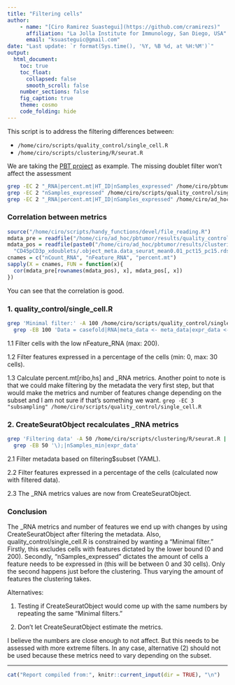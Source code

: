 ```yaml
---
title: "Filtering cells"
author:
    - name: "[Ciro Ramirez Suastegui](https://github.com/cramirezs)"
      affiliation: "La Jolla Institute for Immunology, San Diego, USA"
      email: "ksuasteguic@gmail.com"
date: "Last update: `r format(Sys.time(), '%Y, %B %d, at %H:%M')`"
output:
  html_document:
    toc: true
    toc_float:
      collapsed: false
      smooth_scroll: false
    number_sections: false
    fig_caption: true
    theme: cosmo
    code_folding: hide
---
```


<!--
R -e "rmarkdown::render(
  input = '/home/ciro/scripts/clustering/R/filtering_assessment.rmd',
  output_dir = '/home/ciro/ad_hoc/pbtumor/results/'
)" --slave
-->


This script is to address the filtering differences between:

- `/home/ciro/scripts/quality_control/single_cell.R`
- `/home/ciro/scripts/clustering/R/seurat.R`


We are taking the [PBT project](https://informaticsdata.liai.org/NGS_analyses/ad_hoc/Groups/vd-vijay/cramirez/pbtumor/results/CD45pCD3p_report.html) as example.
The missing doublet filter won't affect the assessment

```bash
grep -EC 2 "_RNA|percent.mt|HT_ID|nSamples_expressed" /home/ciro/pbtumor/scripts/qc_config_CD45pCD3p.yaml
grep -EC 2 "nSamples_expressed" /home/ciro/scripts/quality_control/single_cell.R
grep -EC 2 "_RNA|percent.mt|HT_ID|nSamples_expressed" /home/ciro/ad_hoc/pbtumor/results/clustering/CD45pCD3p_xdoublets/config.yaml
```

### Correlation between metrics

```r
source("/home/ciro/scripts/handy_functions/devel/file_reading.R")
mdata_pre = readfile("/home/ciro/ad_hoc/pbtumor/results/quality_control/CD45pCD3p/metadata_filtered.rdata")
mdata_pos = readfile(paste0("/home/ciro/ad_hoc/pbtumor/results/clustering/",
  "CD45pCD3p_xdoublets/.object_meta.data_seurat_mean0.01_pct15_pc15.rds"))
cnames = c("nCount_RNA", "nFeature_RNA", "percent.mt")
sapply(X = cnames, FUN = function(x){
  cor(mdata_pre[rownames(mdata_pos), x], mdata_pos[, x])
})
```

You can see that the correlation is good.

### 1. quality_control/single_cell.R

```bash
grep 'Minimal filter:' -A 100 /home/ciro/scripts/quality_control/single_cell.R |
  grep -EB 100 'Data = casefold|RNA|meta_data <- meta_data|expr_data <- expr_data'
```

1.1 Filter cells with the low nFeature_RNA (max: 200).

1.2 Filter features expressed in a percentage of the cells (min: 0, max: 30 cells).

1.3 Calculate percent.mt[ribo,hs] and _RNA metrics.
Another point to note is that we could make filtering by the metadata the
very first step, but that would make the metrics and number of features
change depending on the subset and I am not sure if that's something we want.
`grep -EC 3 "subsampling" /home/ciro/scripts/quality_control/single_cell.R`


### 2. CreateSeuratObject recalculates _RNA metrics

```bash
grep 'Filtering data' -A 50 /home/ciro/scripts/clustering/R/seurat.R |
  grep -EB 50 '\);|nSamples_min|expr_data'
```

2.1 Filter metadata based on filtering$subset (YAML).

2.2 Filter features expressed in a percentage of the cells
(calculated now with filtered data).

2.3 The _RNA metrics values are now from CreateSeuratObject.

### Conclusion

The _RNA metrics and number of features we end up with changes by using
CreateSeuratObject after filtering the metadata. Also,
quality_control/single_cell.R is constrained by wanting a "Minimal filter."
Firstly, this excludes cells with features dictated by the lower bound (0 and 200).
Secondly, "nSamples_expressed" dictates the amount of cells a feature needs to
be expressed in (this will be between 0 and 30 cells).
Only the second happens just before the clustering. Thus varying the amount of
features the clustering takes.

Alternatives:

1. Testing if CreateSeuratObject would come up with the same numbers by
repeating the same "Minimal filters."

2. Don't let CreateSeuratObject estimate the metrics.

I believe the numbers are close enough to not affect. But this needs to be
assessed with more extreme filters. In any case, alternative (2) should not be
used because these metrics need to vary depending on the subset.

---

```r
cat("Report compiled from:", knitr::current_input(dir = TRUE), "\n")
```
